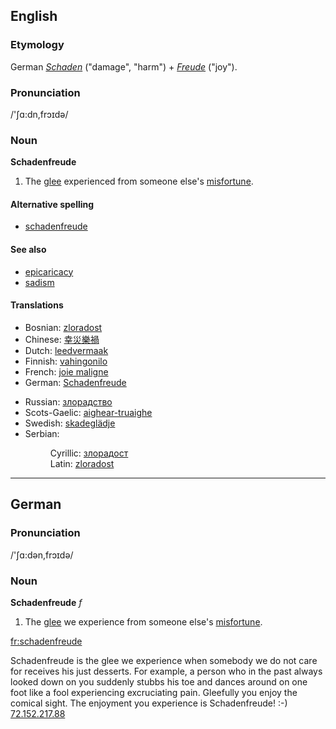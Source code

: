 ==English==

===Etymology===
German ''[[Schaden]]'' ("damage", "harm") + ''[[Freude]]'' ("joy").

===Pronunciation===
/'&#643;&#593;:dn,fr&#596;&#618;d&#601;/

===Noun===
'''Schadenfreude'''

#{{uncountable}} The [[glee]] experienced from someone else's [[misfortune]].

====Alternative spelling====
*[[schadenfreude]]

====See also====
*[[epicaricacy]]
*[[sadism]]

====Translations====
{{top}}
*Bosnian: [[zloradost#Bosnian|zloradost]] {{f}}
*Chinese: [[幸災樂禍]]
*Dutch: [[leedvermaak]] {{n}}
*Finnish: [[vahingonilo]]
*French: [[joie maligne]] {{f}}
*German: [[Schadenfreude#German|Schadenfreude]] {{f}}
{{mid}}
*Russian: [[злорадство]] {{n}}
*Scots-Gaelic: [[aighear-truaighe]]
*Swedish: [[skadeglädje]]
*Serbian:
*:Cyrillic: [[злорадoст#Serbian|злорадoст]] {{f}}
*:Latin: [[zloradost#Serbian|zloradost]] {{f}}
{{bottom}}

----

==German==

===Pronunciation===
/'&#643;&#593;:d&#601;n,fr&#596;&#618;d&#601;/

===Noun===
'''Schadenfreude''' ''f''

#The [[glee]] we experience from someone else's [[misfortune]].

[[fr:schadenfreude]]

Schadenfreude is the glee we experience when somebody we do not care for receives his just desserts.  For example, a person who in the past always looked down on you suddenly stubbs his toe and dances around on one foot like a fool experiencing excruciating pain. Gleefully you enjoy the comical sight. The enjoyment you experience is Schadenfreude! :-)  [[User:72.152.217.88|72.152.217.88]]